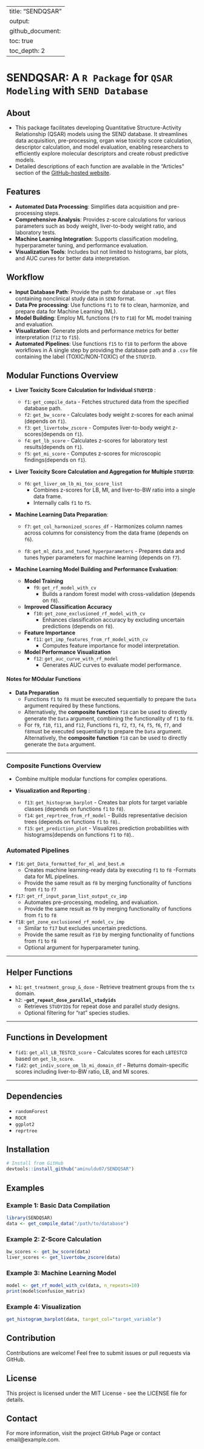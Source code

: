 
---
title: "SENDQSAR"
output: 
  github_document:
    toc: true
    toc_depth: 2
---

# SENDQSAR: A `R Package` for `QSAR Modeling` with `SEND Database`

## About

- This package facilitates developing Quantitative Structure-Activity Relationship (QSAR) models using the SEND database. It streamlines data acquisition, pre-processing, organ wise toxicity score calculation,  descriptor calculation, and model evaluation, enabling researchers to efficiently explore molecular descriptors and create robust predictive models.
- Detailed descriptions of each function are available in the "Articles" section of the [GitHub-hosted website](https://aminuldu07.github.io/SENDQSAR/).

## Features

- **Automated Data Processing**: Simplifies data acquisition and pre-processing steps.
- **Comprehensive Analysis**: Provides z-score calculations for various parameters such as body weight, liver-to-body weight ratio, and laboratory tests.
- **Machine Learning Integration**: Supports classification modeling, hyperparameter tuning, and performance evaluation.
- **Visualization Tools**: Includes but not limited to  histograms, bar plots, and AUC curves for better data interpretation.

## Workflow

- **Input Database Path**: Provide the path for database or `.xpt` files containing nonclinical study data in `SEND` format.
- **Data Pre processing**: Use functions `f1` to `f8` to clean, harmonize, and prepare data for Machine Learning (ML).
- **Model Building**: Employ ML functions (`f9` to `f18`) for ML model training and evaluation.
- **Visualization**: Generate plots and performance metrics for better interpretation (`f12` to `f15`).
- **Automated Pipelines**: Use functions `f15` to `f18` to perform the above workflows in A single step by providing the database path and a `.csv` file containing the label (TOXIC/NON-TOXIC) of the `STUDYID`. 

## Modular Functions Overview

- **Liver Toxicity Score Calculation for Individual `STUDYID`** :  
  - `f1`: `get_compile_data` - Fetches structured data from the specified database path.
  - `f2`: `get_bw_score` - Calculates body weight z-scores for each animal (depends on `f1`).
  - `f3`: `get_livertobw_zscore` - Computes liver-to-body weight z-scores(depends on `f1`).
  - `f4`: `get_lb_score` - Calculates z-scores for laboratory test results(depends on `f1`).
  - `f5`: `get_mi_score` - Computes z-scores for microscopic findings(depends on `f1`).

- **Liver Toxicity Score Calculation and Aggregation for Multiple `STUDYID`**:

  - `f6`: `get_liver_om_lb_mi_tox_score_list`
    - Combines z-scores for LB, MI, and liver-to-BW ratio into a single data frame.
    - Internally calls `f1` to `f5`.

- **Machine Learning Data Preparation**:

  - `f7`: `get_col_harmonized_scores_df` - Harmonizes column names across columns for consistency from the data frame (depends on `f6`).

  - `f8`: `get_ml_data_and_tuned_hyperparameters` - Prepares data and tunes hyper parameters for machine learning (depends on `f7`).
   

- **Machine Learning Model Building and Performance Evaluation**:

  - **Model Training** 
    - `f9`: `get_rf_model_with_cv`
      - Builds a random forest model with cross-validation (depends on `f8`).

  - **Improved Classification Accuracy**    
    - `f10`: `get_zone_exclusioned_rf_model_with_cv`
      - Enhances classification accuracy by excluding uncertain predictions  (depends on `f8`).
      
  - **Feature Importance**      
    - `f11`: `get_imp_features_from_rf_model_with_cv`
      - Computes feature importance for model interpretation.

  - **Model Performance Visualization**   
    - `f12`: `get_auc_curve_with_rf_model`
      - Generates AUC curves to evaluate model performance.

#### Notes for MOdular Functions 
- **Data Preparation**  
  - Functions `f1` to `f8` must be executed sequentially to prepare the `Data` argument required by these functions.  
  - Alternatively, the **composite function** `f18` can be used to directly generate the `Data` argument, combining the functionality of `f1` to `f8`.
  - For `f9`, `f10`, `f11`, and `f12`, Functions `f1`, `f2`, `f3`, `f4`, `f5`, `f6`, `f7`, and `f8`must be executed sequentially to prepare the `Data` argument. Alternatively, the **composite function** `f18` can be used to directly generate the `Data` argument.   
    
---

### Composite Functions Overview

- Combine multiple modular functions for complex operations.

- **Visualization and Reporting** :
  
  - `f13`: `get_histogram_barplot` - Creates bar plots for target variable classes (depends on functions `f1` to `f8`).
  - `f14`: `get_reprtree_from_rf_model` - Builds representative decision trees (depends on functions `f1` to `f8`)..
  - `f15`: `get_prediction_plot` - Visualizes prediction probabilities with histograms(depends on functions `f1` to `f8`)..


### Automated Pipelines

- `f16`: `get_Data_formatted_for_ml_and_best.m`
  - Creates machine learning-ready data by executing `f1` to `f8`
  -Formats data for ML pipelines.
  - Provide the same result as `f8` by merging functionality of functions from `f1` to `f7`
 
- `f17`: `get_rf_input_param_list_output_cv_imp`
  - Automates pre-processing, modeling, and evaluation.
  - Provide the same result as `f9` by merging functionality of functions from `f1` to `f8`
  
- `f18`: `get_zone_exclusioned_rf_model_cv_imp`
  - Similar to `f17` but excludes uncertain predictions.
  - Provide the same result as `f10` by merging functionality of functions from `f1` to `f8`
  - Optional argument for hyperparameter tuning.

---

## Helper Functions

- `h1`: `get_treatment_group_&_dose` - Retrieve treatment groups from the `tx` domain.
- `h2`: -**`get_repeat_dose_parallel_studyids`**
  - Retrieves `STUDYID`s for repeat dose and parallel study designs.
  - Optional filtering for "rat" species studies.
  
---

## Functions in Development

- `fid1`: `get_all_LB_TESTCD_score` - Calculates scores for each `LBTESTCD` based on `get_lb_score`.
- `fid2`: `get_indiv_score_om_lb_mi_domain_df` - Returns domain-specific scores including liver-to-BW ratio, LB, and MI scores.

---

## Dependencies

- `randomForest`
- `ROCR`
- `ggplot2`
- `reprtree`

## Installation

```R
# Install from GitHub
devtools::install_github("aminuldu07/SENDQSAR")
```

## Examples

### Example 1: Basic Data Compilation

```R
library(SENDQSAR)
data <- get_compile_data("/path/to/database")
```

### Example 2: Z-Score Calculation

```R
bw_scores <- get_bw_score(data)
liver_scores <- get_livertobw_zscore(data)
```

### Example 3: Machine Learning Model

```R
model <- get_rf_model_with_cv(data, n_repeats=10)
print(model$confusion_matrix)
```

### Example 4: Visualization

```R
get_histogram_barplot(data, target_col="target_variable")
```

## Contribution

Contributions are welcome! Feel free to submit issues or pull requests via GitHub.

## License

This project is licensed under the MIT License - see the LICENSE file for details.

## Contact

For more information, visit the project GitHub Page or contact email@example.com.
